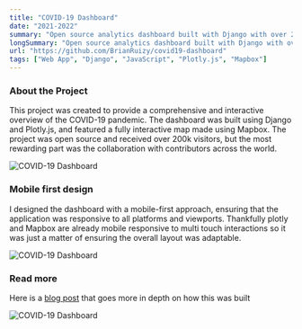 ```yaml
---
title: "COVID-19 Dashboard"
date: "2021-2022"
summary: "Open source analytics dashboard built with Django with over 200k visitors."
longSummary: "Open source analytics dashboard built with Django with over 200k visitors. The dashboard provided a comprehensive and interactive overview of the COVID-19 pandemic, with contributors across the world."
url: "https://github.com/BrianRuizy/covid19-dashboard"
tags: ["Web App", "Django", "JavaScript", "Plotly.js", "Mapbox"]
---
```


### About the Project

This project was created to provide a comprehensive and interactive overview of the COVID-19 pandemic. The dashboard was built using Django and Plotly.js, and featured a fully interactive map made using Mapbox. The project was open source and received over 200k visitors, but the most rewarding part was the collaboration with contributors across the world.

<Image
  src="/projects/covid/tablet.png"
  alt="COVID-19 Dashboard"
  width={2580}
  height={1691}
  caption="Tablet view of the dashboard's home page. The application is designed to be responsive to all platforms and devices."
  contained
  size="lg"
/>

### Mobile first design

I designed the dashboard with a mobile-first approach, ensuring that the application was responsive to all platforms and viewports. Thankfully plotly and Mapbox are already mobile responsive to multi touch interactions so it was just a matter of ensuring the overall layout was adaptable.

<Image
  src="/projects/covid/phones.png"
  alt="COVID-19 Dashboard"
  width={1905}
  height={1409}
  caption="Mobile view of application, including list of key statistics, the map of daily growth, and the fully interactive map made using Mapbox."
  contained
  size="lg"
/>

### Read more

Here is a [blog post](https://b-r.io/blog/covid) that goes more in depth on how this was built

<Image
  src="/projects/covid/floating.png"
  alt="COVID-19 Dashboard"
  width={2580}
  height={1691}
  contained
  size="lg"
/>
